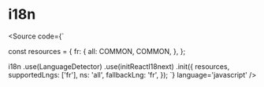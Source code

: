 
<Meta title="i18n/Docs" />

# i18n

<Source code={`

const resources = {
  fr: {
    all: COMMON,
    COMMON,
  },
};

i18n
  .use(LanguageDetector)
  .use(initReactI18next)
  .init({
    resources,
    supportedLngs: ['fr'],
    ns: 'all',
    fallbackLng: 'fr',
  });
`} language='javascript' />
